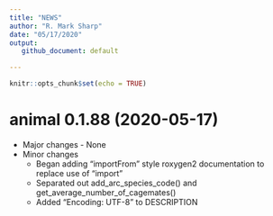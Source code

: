 ```yaml
---
title: "NEWS"
author: "R. Mark Sharp"
date: "05/17/2020"
output:
   github_document: default

---
```


```r
knitr::opts_chunk$set(echo = TRUE)
```
# animal 0.1.88 (2020-05-17)
-   Major changes - None
-   Minor changes
    -   Began adding "importFrom" style roxygen2 documentation to replace use of
        "import"
    -   Separated out add_arc_species_code() and 
        get_average_number_of_cagemates()
    -   Added "Encoding: UTF-8" to DESCRIPTION
